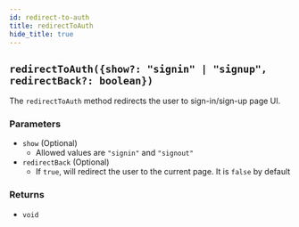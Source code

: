```yaml
---
id: redirect-to-auth
title: redirectToAuth
hide_title: true
---
```


<!-- COPY DOCS -->
<!-- ./auth-react/emailpassword/redirect-to-auth.mdx -->

## `redirectToAuth({show?: "signin" | "signup", redirectBack?: boolean})`

The `redirectToAuth` method redirects the user to sign-in/sign-up page UI.

### Parameters
- `show` (Optional)
    - Allowed values are `"signin"` and `"signout"`
- `redirectBack` (Optional)
    - If `true`, will redirect the user to the current page. It is `false` by default

### Returns
- `void`